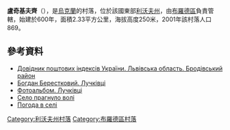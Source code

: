 {{coord|49|59|42|N|25|1|8|E|scale:100000|display=title}}

'''盧奇基夫齊'''（{{lang-uk|Лучківці}}），是[[烏克蘭|烏克蘭]]的村落，位於該國東部[[利沃夫州|利沃夫州]]，由[[布羅德區|布羅德區]]負責管轄，始建於600年，面積2.33平方公里，海拔高度250米，2001年該村落人口869。

==參考資料==
*[http://www.uaidx.com/13/281/index Довідник поштових індексів України. Львівська область. Бродівський район] {{Wayback|url=http://www.uaidx.com/13/281/index |date=20160202002802 }}
* [https://web.archive.org/web/20091102120014/http://yashchuk1.narod.ru/lu.htm Богдан Берестковий. Лучківці]
* [http://jasc51.io.ua/album346928 Фотоальбом. Лучківці] {{Wayback|url=http://jasc51.io.ua/album346928 |date=20160305042635 }}
* [http://aaaaaan.narod.ru/lu.htm Село прагнуло волі]{{dead link|date=2018年4月 |bot=InternetArchiveBot |fix-attempted=yes }}
* [http://weather.in.ua/ua/l'vovskaja/14100 Погода в селі ] {{Wayback|url=http://weather.in.ua/ua/l%27vovskaja/14100 |date=20160303174945 }}

{{DEFAULTSORT:Лучківці}}
[[Category:利沃夫州村落|Category:利沃夫州村落]]
[[Category:布羅德區村落|Category:布羅德區村落]]


{{Lviv-geo-stub}}
